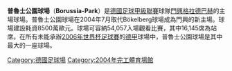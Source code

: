 {{noteTA
|G1=德甲
}}
{{Infobox_Stadium
| stadium_name      = 普魯士公園球場<br />Borussia-Park
| nickname          =
| image             = [[Image:Borussia-Park_DEU-FRA_2011.jpg|250px]]
| caption           = 
| fullname          =
| location          = [[德國|德國]][[門興格拉德巴赫|門興格拉德巴赫]]
| coordinates       = 
| built             = 
| opened            = 2004年7月30日
| renovated         = 
| owner             = 
| operator          = 
| surface           = 
| tenants           =[[門興格拉德巴赫足球俱樂部|門興格拉德巴赫]]
| seating_capacity  = 德甲聯賽: 54,057 <br> 國際比賽: 46,249
| dimensions        = 
}}
'''普魯士公園球場'''（'''Borussia-Park'''）是[[德國足球甲級聯賽|德國足球甲級聯賽]]球隊[[門興格拉德巴赫足球俱樂部|門興格拉德巴赫]]的主場球場。普魯士公園球場在2004年7月取代Bökelberg球場成為門興的新主場。球場建設耗資8500萬歐元。球場可容納54,057入場觀看比賽，其中16,145席為站席。在所有未能承辦[[2006年世界杯足球賽|2006年世界杯足球賽]]的[[德甲|德甲]]球場中，普魯士公園球場是其中最大的一座球場。

{{2011年女子世界盃足球賽競賽球場}}
{{体育小作品}}

[[Category:德國足球場|Category:德國足球場]]
[[Category:2004年完工體育場館|Category:2004年完工體育場館]]